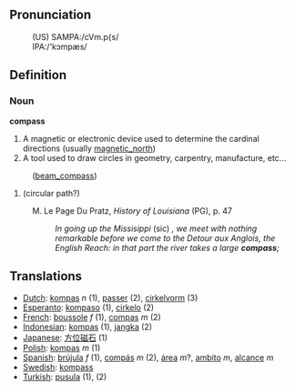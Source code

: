 ==Pronunciation==
:(US) SAMPA:/cVm.p{s/
:IPA:/'kɔmpæs/

==Definition==
=== Noun ===

'''compass'''

# A magnetic or electronic device used to determine the cardinal directions (usually [[magnetic_north]])
# A tool used to draw circles in geometry, carpentry, manufacture, etc...
:([[beam_compass]])
# (circular path?)
: M. Le Page Du Pratz, ''History of Louisiana'' (PG), p. 47
:: ''In going up the Missisippi'' (sic) '', we meet with nothing remarkable before we come to the Detour aux Anglois, the English Reach: in that part the river takes a large '''compass''';''

==Translations==
*[[Dutch]]: [[kompas]] ''n'' (1), [[passer]] (2), [[cirkelvorm]] (3)
*[[Esperanto]]: [[kompaso]] (1), [[cirkelo]] (2)
*[[French]]: [[boussole]] ''f'' (1), [[compas]] ''m'' (2)
*[[Indonesian]]: [[kompas]] (1), [[jangka]] (2)
*[[Japanese]]: [[方位磁石]] (1)
*[[Polish]]: [[kompas]] ''m'' (1)
*[[Spanish]]: [[brújula]] ''f'' (1), [[compás]] ''m'' (2), [[área]] ''m''?, [[ambito]] ''m'', [[alcance]] ''m''
*[[Swedish]]: [[kompass]]
*[[Turkish]]: [[pusula]] (1), [[]] (2)